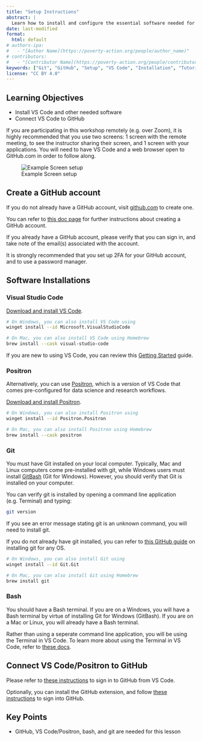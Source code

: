 ```yaml
---
title: "Setup Instructions"
abstract: |
  Learn how to install and configure the essential software needed for Git and GitHub workflows, including VS Code, Git, and GitHub account setup.
date: last-modified
format:
  html: default
# authors-ipa:
#   - "[Author Name](https://poverty-action.org/people/author_name)"
# contributors:
#   - "[Contributor Name](https://poverty-action.org/people/contributor_name)"
keywords: ["Git", "GitHub", "Setup", "VS Code", "Installation", "Tutorial", "Version Control"]
license: "CC BY 4.0"
---
```


::: {.callout-note}

## Learning Objectives

- Install VS Code and other needed software
- Connect VS Code to GitHub
:::

::: {.callout-tip}
If you are participating in this workshop remotely (e.g. over Zoom), it is highly recommended that you use two screens: 1 screen with the remote meeting, to see the instructor sharing their screen, and 1 screen with your applications. You will need to have VS Code and a web browser open to GitHub.com in order to follow along.

![Example Screen setup](figures/learner-setup-screenshot.png)
:::

## Create a GitHub account

If you do not already have a GitHub account, visit [github.com](https://github.com) to create one.

You can refer to [this doc page](https://docs.github.com/en/get-started/start-your-journey/creating-an-account-on-github) for further instructions about creating a GitHub account.

If you already have a GitHub account, please verify that you can sign in, and take note of the email(s) associated with the account.

It is strongly recommended that you set up 2FA for your GitHub account, and to use a password manager.

## Software Installations

### Visual Studio Code

[Download and install VS Code](https://code.visualstudio.com/download).

```bash
# On Windows, you can also install VS Code using
winget install --id Microsoft.VisualStudioCode

# On Mac, you can also install VS Code using Homebrew
brew install --cask visual-studio-code
```

If you are new to using VS Code, you can review this [Getting Started](https://code.visualstudio.com/docs/getstarted/getting-started) guide.

### Positron

Alternatively, you can use [Positron](https://positron.posit.co), which is a version of VS Code that comes pre-configured for data science and research workflows.

[Download and install Positron](https://positron.posit.co/download).

```bash
# On Windows, you can also install Positron using
winget install --id Positron.Positron

# On Mac, you can also install Positron using Homebrew
brew install --cask positron
```

### Git

You must have Git installed on your local computer. Typically, Mac and Linux computers come pre-installed with git, while Windows users must install [GitBash](https://gitforwindows.org) (Git for Windows). However, you should verify that Git is installed on your computer.

You can verify git is installed by opening a command line application (e.g. Terminal) and typing:

```bash
git version
```

If you see an error message stating git is an unknown command, you will need to install git.

If you do not already have git installed, you can refer to [this GitHub guide](https://github.com/git-guides/install-git) on installing git for any OS.

```bash
# On Windows, you can also install Git using
winget install --id Git.Git

# On Mac, you can also install Git using Homebrew
brew install git
```

### Bash

You should have a Bash terminal. If you are on a Windows, you will have a Bash terminal by virtue of installing Git for Windows (GitBash). If you are on a Mac or Linux, you will already have a Bash terminal.

Rather than using a seperate command line application, you will be using the Terminal in VS Code. To learn more about using the Terminal in VS Code, refer to [these docs](https://code.visualstudio.com/docs/terminal/basics).

## Connect VS Code/Positron to GitHub

Please refer to [these instructions](https://code.visualstudio.com/docs/sourcecontrol/intro-to-git#_set-up-git-in-vs-code) to sign in to GitHub from VS Code.

Optionally, you can install the GitHub extension, and follow [these instructions](https://code.visualstudio.com/docs/sourcecontrol/github) to sign into GitHub.

## Key Points

- GitHub, VS Code/Positron, bash, and git are needed for this lesson
